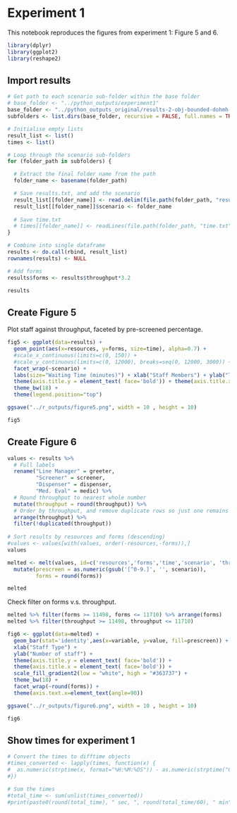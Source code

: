 # Experiment 1

This notebook reproduces the figures from experiment 1: Figure 5 and 6.

```r
library(dplyr)
library(ggplot2)
library(reshape2)
```

## Import results

```r
# Get path to each scenario sub-folder within the base folder
# base_folder <- "../python_outputs/experiment1"
base_folder <- "../python_outputs_original/results-2-obj-bounded-dohmh-data"
subfolders <- list.dirs(base_folder, recursive = FALSE, full.names = TRUE)
```

```r
# Initialise empty lists
result_list <- list()
times <- list()

# Loop through the scenario sub-folders
for (folder_path in subfolders) {

  # Extract the final folder name from the path
  folder_name <- basename(folder_path)

  # Save results.txt, and add the scenario 
  result_list[[folder_name]] <- read.delim(file.path(folder_path, "results.txt"))
  result_list[[folder_name]]$scenario <- folder_name
  
  # Save time.txt
  # times[[folder_name]] <- readLines(file.path(folder_path, "time.txt"), warn=FALSE)
}
```

```r
# Combine into single dataframe
results <- do.call(rbind, result_list)
rownames(results) <- NULL

# Add forms
results$forms <- results$throughput*3.2

results
```

## Create Figure 5

Plot staff against throughput, faceted by pre-screened percentage.

```r
fig5 <- ggplot(data=results) + 
  geom_point(aes(x=resources, y=forms, size=time), alpha=0.7) +
  #scale_x_continuous(limits=c(0, 150)) +
  #scale_y_continuous(limits=c(0, 12000), breaks=seq(0, 12000, 3000)) +
  facet_wrap(~scenario) +
  labs(size="Waiting Time (minutes)") + xlab("Staff Members") + ylab("Throughput (forms per hour)") +
  theme(axis.title.y = element_text( face='bold')) + theme(axis.title.x = element_text( face='bold')) +
  theme_bw(18) +
  theme(legend.position="top")

ggsave("../r_outputs/figure5.png", width = 10 , height = 10)

fig5
```

## Create Figure 6

```r
values <- results %>%
  # Full labels
  rename("Line Manager" = greeter,
         "Screener" = screener,
         "Dispenser" = dispenser,
         "Med. Eval" = medic) %>%
  # Round throughput to nearest whole number
  mutate(throughput = round(throughput)) %>%
  # Order by throughput, and remove duplicate rows so just one remains
  arrange(throughput) %>%
  filter(!duplicated(throughput))
 
# Sort results by resources and forms (descending)
#values <- values[with(values, order(-resources,-forms)),]
values
```

```r
melted <- melt(values, id=c('resources','forms','time','scenario', 'throughput')) %>%
  mutate(prescreen = as.numeric(gsub('[^0-9.]', '', scenario)),
         forms = round(forms))

melted
```

Check filter on forms v.s. throughput.

```r
melted %>% filter(forms >= 11498, forms <= 11710) %>% arrange(forms)
melted %>% filter(throughput >= 11498, throughput <= 11710)
```

```r
fig6 <- ggplot(data=melted) +
  geom_bar(stat='identity',aes(x=variable, y=value, fill=prescreen)) +
  xlab("Staff Type") +
  ylab("Number of staff") +
  theme(axis.title.y = element_text( face='bold')) +
  theme(axis.title.x = element_text( face='bold')) +
  scale_fill_gradient2(low = "white", high = "#363737") +
  theme_bw(18) +
  facet_wrap(~round(forms)) +
  theme(axis.text.x=element_text(angle=90))

ggsave("../r_outputs/figure6.png", width = 10 , height = 10)

fig6
```

## Show times for experiment 1

```r
# Convert the times to difftime objects
#times_converted <- lapply(times, function(x) {
#  as.numeric(strptime(x, format="%H:%M:%OS")) - as.numeric(strptime("0:00:00", format="%H:%M:%OS"))
#})

# Sum the times
#total_time <- sum(unlist(times_converted))
#print(paste0(round(total_time), " sec, ", round(total_time/60), " min"))
```